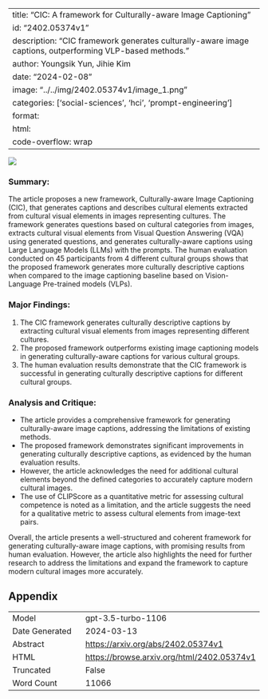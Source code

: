 
---
title: "CIC: A framework for Culturally-aware Image Captioning"
id: "2402.05374v1"
description: "CIC framework generates culturally-aware image captions, outperforming VLP-based methods."
author: Youngsik Yun, Jihie Kim
date: "2024-02-08"
image: "../../img/2402.05374v1/image_1.png"
categories: ['social-sciences', 'hci', 'prompt-engineering']
format:
  html:
    code-overflow: wrap
---

![](../../img/2402.05374v1/image_1.png)

### Summary:
The article proposes a new framework, Culturally-aware Image Captioning (CIC), that generates captions and describes cultural elements extracted from cultural visual elements in images representing cultures. The framework generates questions based on cultural categories from images, extracts cultural visual elements from Visual Question Answering (VQA) using generated questions, and generates culturally-aware captions using Large Language Models (LLMs) with the prompts. The human evaluation conducted on 45 participants from 4 different cultural groups shows that the proposed framework generates more culturally descriptive captions when compared to the image captioning baseline based on Vision-Language Pre-trained models (VLPs).

### Major Findings:
1. The CIC framework generates culturally descriptive captions by extracting cultural visual elements from images representing different cultures.
2. The proposed framework outperforms existing image captioning models in generating culturally-aware captions for various cultural groups.
3. The human evaluation results demonstrate that the CIC framework is successful in generating culturally descriptive captions for different cultural groups.

### Analysis and Critique:
- The article provides a comprehensive framework for generating culturally-aware image captions, addressing the limitations of existing methods.
- The proposed framework demonstrates significant improvements in generating culturally descriptive captions, as evidenced by the human evaluation results.
- However, the article acknowledges the need for additional cultural elements beyond the defined categories to accurately capture modern cultural images.
- The use of CLIPScore as a quantitative metric for assessing cultural competence is noted as a limitation, and the article suggests the need for a qualitative metric to assess cultural elements from image-text pairs.

Overall, the article presents a well-structured and coherent framework for generating culturally-aware image captions, with promising results from human evaluation. However, the article also highlights the need for further research to address the limitations and expand the framework to capture modern cultural images more accurately.

## Appendix

|          |          |
|----------|----------|
| Model     | gpt-3.5-turbo-1106       |
| Date Generated     | 2024-03-13       |
| Abstract | [https://arxiv.org/abs/2402.05374v1](https://arxiv.org/abs/2402.05374v1)        |
| HTML     | [https://browse.arxiv.org/html/2402.05374v1](https://browse.arxiv.org/html/2402.05374v1)       |
| Truncated       | False       |
| Word Count       | 11066       |